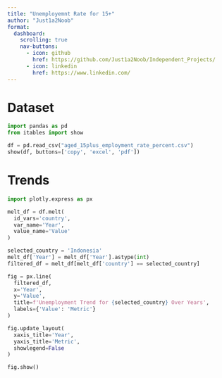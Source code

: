```yaml
---
title: "Unemployemnt Rate for 15+"
author: "Just1a2Noob"
format:
  dashboard:
    scrolling: true
    nav-buttons: 
      - icon: github
        href: https://github.com/Just1a2Noob/Independent_Projects/
      - icon: linkedin
        href: https://www.linkedin.com/
---
```



# Dataset

```python
import pandas as pd
from itables import show

df = pd.read_csv("aged_15plus_employment_rate_percent.csv")
show(df, buttons=['copy', 'excel', 'pdf'])
```

# Trends

```python
import plotly.express as px

melt_df = df.melt(
  id_vars='country',
  var_name='Year',
  value_name='Value'
)

selected_country = 'Indonesia'
melt_df['Year'] = melt_df['Year'].astype(int)
filtered_df = melt_df[melt_df['country'] == selected_country]

fig = px.line(
  filtered_df,
  x='Year',
  y='Value',
  title=f'Unemployment Trend for {selected_country} Over Years',
  labels={'Value': 'Metric'}
)

fig.update_layout(
  xaxis_title='Year',
  yaxis_title='Metric',
  showlegend=False
)

fig.show()
```

